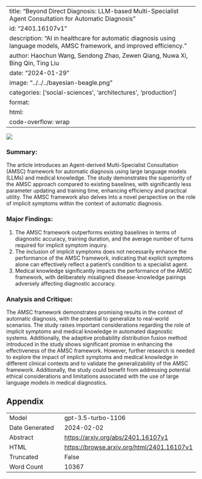 
---
title: "Beyond Direct Diagnosis: LLM-based Multi-Specialist Agent Consultation for Automatic Diagnosis"
id: "2401.16107v1"
description: "AI in healthcare for automatic diagnosis using language models, AMSC framework, and improved efficiency."
author: Haochun Wang, Sendong Zhao, Zewen Qiang, Nuwa Xi, Bing Qin, Ting Liu
date: "2024-01-29"
image: "../../../bayesian-beagle.png"
categories: ['social-sciences', 'architectures', 'production']
format:
  html:
    code-overflow: wrap
---

![](None)

### **Summary:**
The article introduces an Agent-derived Multi-Specialist Consultation (AMSC) framework for automatic diagnosis using large language models (LLMs) and medical knowledge. The study demonstrates the superiority of the AMSC approach compared to existing baselines, with significantly less parameter updating and training time, enhancing efficiency and practical utility. The AMSC framework also delves into a novel perspective on the role of implicit symptoms within the context of automatic diagnosis.

### **Major Findings:**
1. The AMSC framework outperforms existing baselines in terms of diagnostic accuracy, training duration, and the average number of turns required for implicit symptom inquiry.
2. The inclusion of implicit symptoms does not necessarily enhance the performance of the AMSC framework, indicating that explicit symptoms alone can effectively reflect a patient's condition to a specialist agent.
3. Medical knowledge significantly impacts the performance of the AMSC framework, with deliberately misaligned disease-knowledge pairings adversely affecting diagnostic accuracy.

### **Analysis and Critique:**
The AMSC framework demonstrates promising results in the context of automatic diagnosis, with the potential to generalize to real-world scenarios. The study raises important considerations regarding the role of implicit symptoms and medical knowledge in automated diagnostic systems. Additionally, the adaptive probability distribution fusion method introduced in the study shows significant promise in enhancing the effectiveness of the AMSC framework. However, further research is needed to explore the impact of implicit symptoms and medical knowledge in different clinical contexts and to validate the generalizability of the AMSC framework. Additionally, the study could benefit from addressing potential ethical considerations and limitations associated with the use of large language models in medical diagnostics.

## Appendix

|          |          |
|----------|----------|
| Model     | gpt-3.5-turbo-1106       |
| Date Generated     | 2024-02-02       |
| Abstract | [https://arxiv.org/abs/2401.16107v1](https://arxiv.org/abs/2401.16107v1)        |
| HTML     | [https://browse.arxiv.org/html/2401.16107v1](https://browse.arxiv.org/html/2401.16107v1)       |
| Truncated       | False       |
| Word Count       | 10367       |